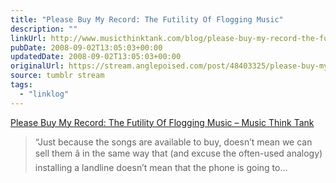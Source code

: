 ```yaml
---
title: "Please Buy My Record: The Futility Of Flogging Music"
description: ""
linkUrl: http://www.musicthinktank.com/blog/please-buy-my-record-the-futility-of-flogging-music.html
pubDate: 2008-09-02T13:05:03+00:00
updatedDate: 2008-09-02T13:05:03+00:00
originalUrl: https://stream.anglepoised.com/post/48403325/please-buy-my-record-the-futility-of-flogging
source: tumblr stream
tags:
  - "linklog"
---
```


[Please Buy My Record: The Futility Of Flogging Music &#8211; Music Think Tank][1]

> &ldquo;Just because the songs are available to buy, doesn&rsquo;t mean we can sell them â in the same way that (and excuse the often-used analogy) installing a landline doesn&rsquo;t mean that the phone is going to&hellip;

[1]: http://www.musicthinktank.com/blog/please-buy-my-record-the-futility-of-flogging-music.html
